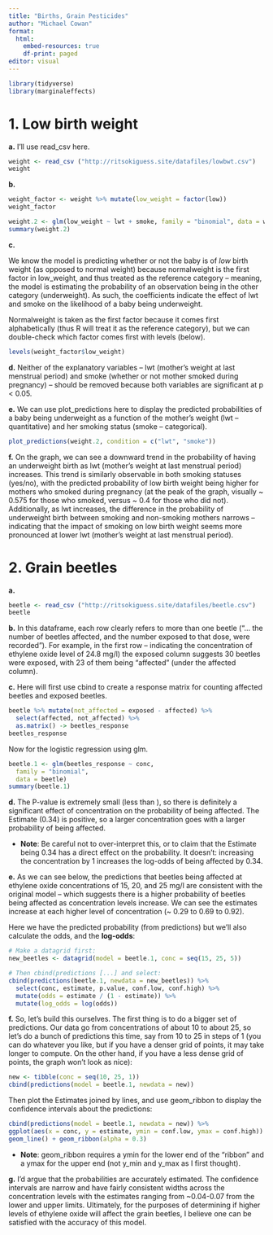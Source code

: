 ---
title: "Births, Grain Pesticides"
author: "Michael Cowan"
format: 
  html:
    embed-resources: true
    df-print: paged
editor: visual
---

```{r}
library(tidyverse)
library(marginaleffects)
```

# **1. Low birth weight**

**a.** I'll use read_csv here.

```{r}
weight <- read_csv ("http://ritsokiguess.site/datafiles/lowbwt.csv")
weight
```

**b.**

```{r}
weight_factor <- weight %>% mutate(low_weight = factor(low))
weight_factor
```

```{r}
weight.2 <- glm(low_weight ~ lwt + smoke, family = "binomial", data = weight_factor)
summary(weight.2)
```

**c.**

We know the model is predicting whether or not the baby is of *low* birth weight (as opposed to normal weight) because normalweight is the first factor in low_weight, and thus treated as the reference category -- meaning, the model is estimating the probability of an observation being in the other category (underweight). As such, the coefficients indicate the effect of lwt and smoke on the likelihood of a baby being underweight.

Normalweight is taken as the first factor because it comes first alphabetically (thus R will treat it as the reference category), but we can double-check which factor comes first with levels (below).

```{r}
levels(weight_factor$low_weight)
```

**d.** Neither of the explanatory variables -- lwt (mother's weight at last menstrual period) and smoke (whether or not mother smoked during pregnancy) -- should be removed because both variables are significant at p \< 0.05.

**e.** We can use plot_predictions here to display the predicted probabilities of a baby being underweight as a function of the mother's weight (lwt -- quantitative) and her smoking status (smoke -- categorical).

```{r}
plot_predictions(weight.2, condition = c("lwt", "smoke"))
```

**f.** On the graph, we can see a downward trend in the probability of having an underweight birth as lwt (mother's weight at last menstrual period) increases. This trend is similarly observable in both smoking statuses (yes/no), with the predicted probability of low birth weight being higher for mothers who smoked during pregnancy (at the peak of the graph, visually \~ 0.575 for those who smoked, versus \~ 0.4 for those who did not). Additionally, as lwt increases, the difference in the probability of underweight birth between smoking and non-smoking mothers narrows -- indicating that the impact of smoking on low birth weight seems more pronounced at lower lwt (mother's weight at last menstrual period).

# **2. Grain beetles**

**a.**

```{r}
beetle <- read_csv ("http://ritsokiguess.site/datafiles/beetle.csv")
beetle
```

**b.** In this dataframe, each row clearly refers to more than one beetle ("... the number of beetles affected, and the number exposed to that dose, were recorded"). For example, in the first row -- indicating the concentration of ethylene oxide level of 24.8 mg/l) the exposed column suggests 30 beetles were exposed, with 23 of them being "affected" (under the affected column).

**c.** Here will first use cbind to create a response matrix for counting affected beetles and exposed beetles.

```{r}
beetle %>% mutate(not_affected = exposed - affected) %>%
  select(affected, not_affected) %>%
  as.matrix() -> beetles_response
beetles_response
```

Now for the logistic regression using glm.

```{r}
beetle.1 <- glm(beetles_response ~ conc,
  family = "binomial",
  data = beetle)
summary(beetle.1)
```

**d.** The P-value is extremely small (less than ), so there is definitely a significant effect of concentration on the probability of being affected. The Estimate (0.34) is positive, so a larger concentration goes with a larger probability of being affected.

-   **Note**: Be careful not to over-interpret this, or to claim that the Estimate being 0.34 has a direct effect on the probability. It doesn't: increasing the concentration by 1 increases the log-odds of being affected by 0.34.

**e.** As we can see below, the predictions that beetles being affected at ethylene oxide concentrations of 15, 20, and 25 mg/l are consistent with the original model -- which suggests there is a higher probability of beetles being affected as concentration levels increase. We can see the estimates increase at each higher level of concentration (\~ 0.29 to 0.69 to 0.92).

Here we have the predicted probability (from predictions) but we'll also calculate the odds, and the **log-odds**:

```{r}
# Make a datagrid first:
new_beetles <- datagrid(model = beetle.1, conc = seq(15, 25, 5))

# Then cbind(predictions [...] and select:
cbind(predictions(beetle.1, newdata = new_beetles)) %>% 
  select(conc, estimate, p.value, conf.low, conf.high) %>%
  mutate(odds = estimate / (1 - estimate)) %>%
  mutate(log_odds = log(odds))
```

**f.** So, let's build this ourselves. The first thing is to do a bigger set of predictions. Our data go from concentrations of about 10 to about 25, so let's do a bunch of predictions this time, say from 10 to 25 in steps of 1 (you can do whatever you like, but if you have a denser grid of points, it may take longer to compute. On the other hand, if you have a less dense grid of points, the graph won't look as nice):

```{r}
new <- tibble(conc = seq(10, 25, 1))
cbind(predictions(model = beetle.1, newdata = new))
```

Then plot the Estimates joined by lines, and use geom_ribbon to display the confidence intervals about the predictions:

```{r}
cbind(predictions(model = beetle.1, newdata = new)) %>%
ggplot(aes(x = conc, y = estimate, ymin = conf.low, ymax = conf.high)) +
geom_line() + geom_ribbon(alpha = 0.3)
```

-   **Note**: geom_ribbon requires a ymin for the lower end of the "ribbon" and a ymax for the upper end (not y_min and y_max as I first thought).

**g.** I'd argue that the probabilities are accurately estimated. The confidence intervals are narrow and have fairly consistent widths across the concentration levels with the estimates ranging from \~0.04-0.07 from the lower and upper limits. Ultimately, for the purposes of determining if higher levels of ethylene oxide will affect the grain beetles, I believe one can be satisfied with the accuracy of this model.
